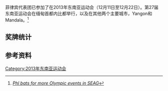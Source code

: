 {{Infobox Country Southeast Asian Games
|NOC=PHI
|games=2013年
|competitors=210
|sports=
|officials=
|flagbearer=Jasonalabal
|gold=29
|silver=34
|bronze=37
|total=100
|rank=7
}}

菲律宾代表团已参加了在2013年东南亚运动会（12月11日至12月22日）。第27届东南亚运动会在缅甸首都内比都举行，以及在其他两个主要城市，Yangon和Mandala。<ref>[http://www.philstar.com/sportsarticle.aspx?articleid=828748&publicationsubcategoryid=69 ''Phl bats for more Olympic events in SEAG '']{{Dead link|date=2018年6月 |bot=InternetArchiveBot |fix-attempted=no }}</ref>

== 奖牌统计 ==

==参考资料==
{{reflist}}
{{2013年东南亚运动会国家代表团}}
[[Category:2013年东南亚运动会|Category:2013年东南亚运动会]]